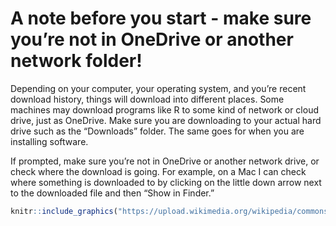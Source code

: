 # A note before you start - make sure you're not in OneDrive or another network folder! {#onedrivebad}


Depending on your computer, your operating system, and you're recent download history, things will download into different places.  Some machines may download programs like R to some kind of network or cloud drive, just as OneDrive.  Make sure you are downloading to your actual hard drive such as the "Downloads" folder.  The same goes for when you are installing software.

If prompted, make sure you're not in OneDrive or another network drive, or check where the download is going.  For example,  on a Mac I can check where something is downloaded to by clicking on the little down arrow next to the downloaded file and then  "Show in Finder."


 

```r
knitr::include_graphics("https://upload.wikimedia.org/wikipedia/commons/thumb/3/3c/Microsoft_Office_OneDrive_%282019%E2%80%93present%29.svg/320px-Microsoft_Office_OneDrive_%282019%E2%80%93present%29.svg.png")
```



<!-- has image -->
<!-- https://canvas.pitt.edu/courses/45284/pages/a-note-before-you-start-make-sure-youre-not-in-onedrive-or-another-network-folder?module_item_id=1531927f -->

<!-- image source -->
<!-- https://docs.google.com/presentation/d/11M2zaEuMItsYWRccCmZJjFUowaGYoglaGk1bXEpDpi0/edit#slide=id.p -->

